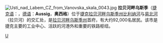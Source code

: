 {{Geobox | Settlement
<!-- *** Heading *** -->
| name               = Ústí nad Labem
| other_name         = 
| category           = Town
<!-- *** Image *** -->
| image              = Usti_nad_labem.jpg
| image_caption      = 
<!-- *** Symbols *** -->
| flag               = Flag of Usti nad Labem.svg | flag_border = 1
| symbol             = Usti znak.gif
<!-- *** Name *** -->
| etymology          = 
| official_name      = 
| motto              = 
| nickname           = 
<!-- *** Country etc. *** -->
| country            = Czech Republic
| country_flag       = 1
| state              = 
| region             = [[烏斯季州|烏斯季州]]
| region_type        = [[捷克行政區劃|捷克行政區劃]]
| district           = [[Ústí_nad_Labem_District|Ústí nad Labem]]
| district_type      = [[Districts_of_the_Czech_Republic|District]]
| commune            = Ústí nad Labem
| municipality       = 
<!-- *** Family *** -->
| part               = 
| river              = Elbe
<!-- *** Locations *** -->
| location           = 
| elevation          = 218
| lat_d              = 50
| lat_m              = 39
| lat_s              = 30
| lat_NS             = N
| long_d             = 14
| long_m             = 2
| long_s             = 30
| long_EW            = E
| highest            = 
| highest_elevation  = 
| highest_lat_d      = 
| highest_long_d     = 
| lowest             = 
| lowest_elevation   = 
| lowest_lat_d       = 
| lowest_long_d      = 
<!-- *** Dimensions *** -->
| area               = 93.95
| area_round         = 2
| area_metro         = 874
<!-- *** Population *** -->
| population         = 93859
| population_date    = 2005
| population_density = auto
| population_note    = 
| population_metro   = 243878
<!-- *** History & management *** -->
| established        = 1056
| established_type   = First mentioned
| mayor              = Jan Kubata
<!-- *** Codes *** -->
| timezone           = [[Central_European_Time|CET]]
| utc_offset         = +1
| timezone_DST       = CEST
| utc_offset_DST     = +2
| postal_code        = 400 01
| area_code          = 
| code               = 
<!-- *** Free frields *** -->
| free               = 
<!-- *** Maps *** -->
| map                = Czechia - outline map.svg
| map_background     = Czechia - background map.png
| map_caption        = Location in the Czech Republic
| map_locator        = Czechia 
<!-- *** Websites *** -->
| commons            = Ústí nad Labem
| statistics         = [http://www.statnisprava.cz/ebe/ciselniky.nsf/i/554804 statnisprava.cz]
| website            = [http://www.usti-nl.cz/showdoc.do?docid=32 www.usti-nl.cz]
<!-- *** Footnotes *** -->
| footnotes          = 
}}

[[File:Usti_nad_Labem_CZ_from_Vanovska_skala_0043.jpg|thumb]]
'''拉贝河畔乌斯季'''（[[捷克语|捷克语]]：'''{{lang|cs|Ústí nad Labem}}'''，[[德语|德语]]：'''Aussig'''，'''奥西格'''）位于[[捷克|捷克]][[拉贝河畔乌斯季州|拉贝河畔乌斯季州]][[比利纳河|比利纳河]]与[[易北河|易北河]]（拉贝河）的交汇处，是[[拉贝河畔乌斯季州|拉贝河畔乌斯季州]]首府，有大约92,000名居民。该市是捷克主要的工业中心、活跃的河港外和重要的铁路枢纽。


{{蘇台德蘭帝國大區行政區劃}}
{{Authority control}}

[[Category:捷克城市|U]]